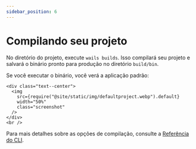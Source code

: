 ```yaml
---
sidebar_position: 6
---
```


# Compilando seu projeto

No diretório do projeto, execute `wails builds`. Isso compilará seu projeto e salvará o binário pronto para produção no diretório `build/bin`.

Se você executar o binário, você verá a aplicação padrão:

```mdx-code-block
<div class="text--center">
  <img
    src={require("@site/static/img/defaultproject.webp").default}
    width="50%"
    class="screenshot"
  />
</div>
<br />
```

Para mais detalhes sobre as opções de compilação, consulte a [Referência do CLI](../reference/cli.mdx#build).

